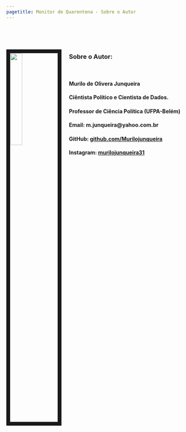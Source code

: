 ```yaml
---
pagetitle: Monitor de Quarentena - Sobre o Autor
---
```


<link rel="stylesheet" href="styles.css" type="text/css">

<p>&nbsp;</p>
<p>&nbsp;</p>


<img src="doc/figures/photos/MyPhoto.jpg" style="width:25%; border:10px solid; margin-right: 20px" align="left">


### Sobre o Autor:

<p>&nbsp;</p>

#### Murilo de Olivera Junqueira
#### Ciêntista Político e Cientista de Dados.
#### Professor de Ciência Política (UFPA-Belém) 

#### Email: m.junqueira@yahoo.com.br
#### GitHub: [github.com/Murilojunqueira](https://github.com/Murilojunqueira)
#### Instagram: [murilojunqueira31](https://www.instagram.com/murilojunqueira31)


